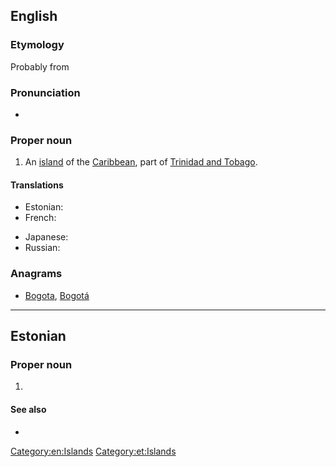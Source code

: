==English==

===Etymology===
Probably from {{etyl|es}} {{term|tabaco|lang=es||tobacco}}

===Pronunciation===
* {{rhymes|eɪɡəʊ}}

===Proper noun===
{{wikipedia}}
{{en-proper noun}}

# An [[island]] of the [[Caribbean]], part of [[Trinidad and Tobago]].

====Translations====
{{trans-top|island of the Caribbean}}
* Estonian: {{t-|et|Tobago}}
* French: {{t-|fr|Tobago}}
{{trans-mid}}
* Japanese: {{t-|ja|トバゴ島|tr=tobagotō}}
* Russian: {{t-|ru|Тобаго|m|tr=Tobágo}}
{{trans-bottom}}

===Anagrams===
* [[Bogota#English|Bogota]], [[Bogotá#English|Bogotá]]

[[Category:en:Islands]]

----

==Estonian==
{{wikipedia|lang=et}}

===Proper noun===
{{head|et|proper noun}}

# {{l|en|Tobago}}

====See also====
* {{l|et|Trinidad ja Tobago}}

[[Category:et:Islands]]